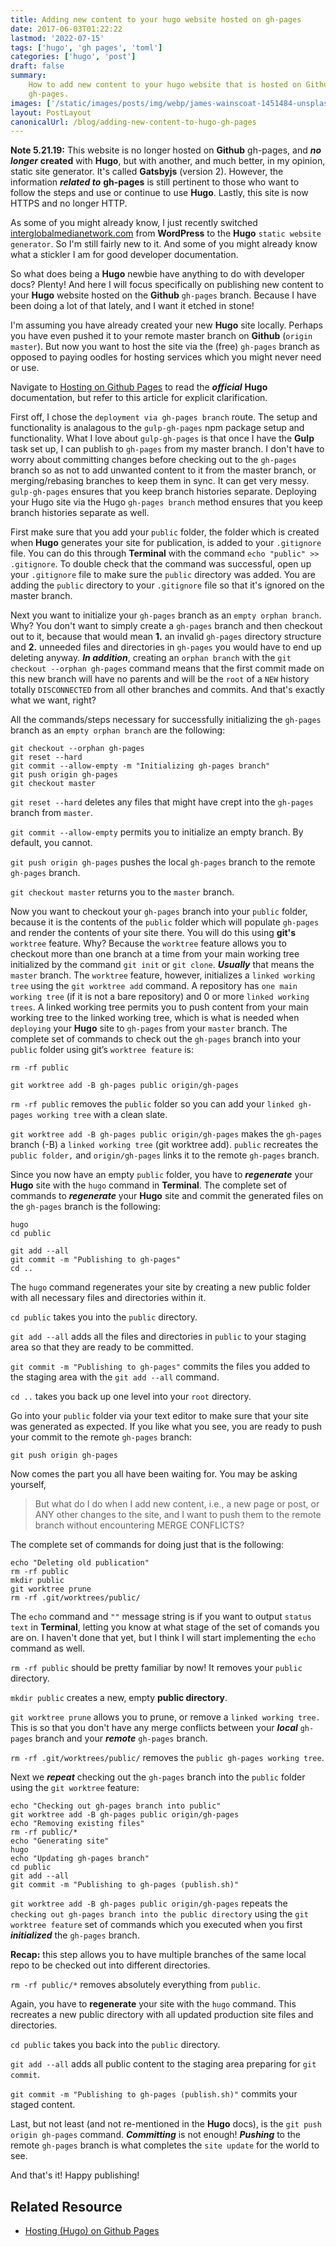 ```yaml
---
title: Adding new content to your hugo website hosted on gh-pages
date: 2017-06-03T01:22:22
lastmod: '2022-07-15'
tags: ['hugo', 'gh pages', 'toml']
categories: ['hugo', 'post']
draft: false
summary:
    How to add new content to your hugo website that is hosted on Github
    gh-pages.
images: ['/static/images/posts/img/webp/james-wainscoat-1451484-unsplash.webp']
layout: PostLayout
canonicalUrl: /blog/adding-new-content-to-hugo-gh-pages
---
```


<Unsplash
	src="/static/images/posts/img/webp/james-wainscoat-1451484-unsplash.webp"
	author="James Wainscoat"
	alt="Adding new content to your hugo website hosted on gh-pages"
	srcUrl="https://unsplash.com/photos/bVdHgDyDQoA"
	authorUrl="https://unsplash.com/@tumbao1949"
/>

**Note 5.21.19:** This website is no longer hosted on **Github** gh-pages, and
**_no longer_** **created** with **Hugo**, but with another, and much better, in
my opinion, static site generator. It's called **Gatsbyjs** (version 2).
However, the information **_related to_** **gh-pages** is still pertinent to
those who want to follow the steps and use or continue to use **Hugo**. Lastly,
this site is now HTTPS and no longer HTTP.

As some of you might already know, I just recently switched
[interglobalmedianetwork.com](https://www.interglobalmedianetwork.com) from
**WordPress** to the **Hugo** `static website generator`. So I'm still fairly
new to it. And some of you might already know what a stickler I am for good
developer documentation.

So what does being a **Hugo** newbie have anything to do with developer docs?
Plenty! And here I will focus specifically on publishing new content to your
**Hugo** website hosted on the **Github** `gh-pages` branch. Because I have been
doing a lot of that lately, and I want it etched in stone!

I'm assuming you have already created your new **Hugo** site locally. Perhaps
you have even pushed it to your remote master branch on **Github**
(`origin master`). But now you want to host the site via the (free) `gh-pages`
branch as opposed to paying oodles for hosting services which you might never
need or use.

Navigate to
[Hosting on Github Pages](https://gohugo.io/tutorials/github-pages-blog#using-a-custom-domain)
to read the **_official_** **Hugo** documentation, but refer to this article for
explicit clarification.

First off, I chose the `deployment via gh-pages branch` route. The setup and
functionality is analagous to the `gulp-gh-pages` npm package setup and
functionality. What I love about `gulp-gh-pages` is that once I have the
**Gulp** task set up, I can publish to `gh-pages` from my master branch. I don't
have to worry about committing changes before checking out to the `gh-pages`
branch so as not to add unwanted content to it from the master branch, or
merging/rebasing branches to keep them in sync. It can get very messy.
`gulp-gh-pages` ensures that you keep branch histories separate. Deploying your
Hugo site via the Hugo `gh-pages branch` method ensures that you keep branch
histories separate as well.

First make sure that you add your `public` folder, the folder which is created
when **Hugo** generates your site for publication, is added to your `.gitignore`
file. You can do this through **Terminal** with the command
`echo "public" >> .gitignore`. To double check that the command was successful,
open up your `.gitignore` file to make sure the `public` directory was added.
You are adding the `public` directory to your `.gitignore` file so that it's
ignored on the master branch.

Next you want to initialize your `gh-pages` branch as an `empty orphan branch`.
Why? You don't want to simply create a `gh-pages` branch and then checkout out
to it, because that would mean **1.** an invalid `gh-pages` directory structure
and **2.** unneeded files and directories in `gh-pages` you would have to end up
deleting anyway. **_In addition_**, creating an `orphan branch` with the
`git checkout --orphan gh-pages` command means that the first commit made on
this new branch will have no parents and will be the `root` of a `NEW` history
totally `DISCONNECTED` from all other branches and commits. And that's exactly
what we want, right?

All the commands/steps necessary for successfully initializing the `gh-pages`
branch as an `empty orphan branch` are the following:

```shell
git checkout --orphan gh-pages
git reset --hard
git commit --allow-empty -m "Initializing gh-pages branch"
git push origin gh-pages
git checkout master
```

`git reset --hard` deletes any files that might have crept into the `gh-pages`
branch from `master`.

`git commit --allow-empty` permits you to initialize an empty branch. By
default, you cannot.

`git push origin gh-pages` pushes the local `gh-pages` branch to the remote
`gh-pages` branch.

`git checkout master` returns you to the `master` branch.

Now you want to checkout your `gh-pages` branch into your `public` folder,
because it is the contents of the `public` folder which will populate `gh-pages`
and render the contents of your site there. You will do this using **git's**
`worktree` feature. Why? Because the `worktree` feature allows you to checkout
more than one branch at a time from your main working tree initialized by the
command `git init` or `git clone`. **_Usually_** that means the `master` branch.
The `worktree` feature, however, initializes a `linked working tree` using the
`git worktree add` command. A repository has `one main working tree` (if it is
not a bare repository) and 0 or more `linked working trees`. A linked working
tree permits you to push content from your main working tree to the linked
working tree, which is what is needed when `deploying` your **Hugo** site to
`gh-pages` from your `master` branch. The complete set of commands to check out
the `gh-pages` branch into your `public` folder using git’s `worktree feature`
is:

```shell
rm -rf public

git worktree add -B gh-pages public origin/gh-pages
```

`rm -rf public` removes the `public` folder so you can add your
`linked gh-pages working tree` with a clean slate.

`git worktree add -B gh-pages public origin/gh-pages` makes the `gh-pages`
branch (-B) a `linked working tree` (git worktree add). `public` recreates the
`public folder,` and `origin/gh-pages` links it to the remote `gh-pages` branch.

Since you now have an empty `public` folder, you have to **_regenerate_** your
**Hugo** site with the `hugo` command in **Terminal**. The complete set of
commands to **_regenerate_** your **Hugo** site and commit the generated files
on the `gh-pages` branch is the following:

```shell
hugo
cd public

git add --all
git commit -m "Publishing to gh-pages"
cd ..
```

The `hugo` command regenerates your site by creating a new public folder with
all necessary files and directories within it.

`cd public` takes you into the `public` directory.

`git add --all` adds all the files and directories in `public` to your staging
area so that they are ready to be committed.

`git commit -m "Publishing to gh-pages"` commits the files you added to the
staging area with the `git add --all` command.

`cd ..` takes you back up one level into your `root` directory.

Go into your `public` folder via your text editor to make sure that your site
was generated as expected. If you like what you see, you are ready to push your
commit to the remote `gh-pages` branch:

```shell
git push origin gh-pages
```

Now comes the part you all have been waiting for. You may be asking yourself,

> But what do I do when I add new content, i.e., a new page or post, or ANY
> other changes to the site, and I want to push them to the remote branch
> without encountering MERGE CONFLICTS?

The complete set of commands for doing just that is the following:

```shell
echo "Deleting old publication"
rm -rf public
mkdir public
git worktree prune
rm -rf .git/worktrees/public/
```

The `echo` command and `""` message string is if you want to output
`status text` in **Terminal**, letting you know at what stage of the set of
comands you are on. I haven't done that yet, but I think I will start
implementing the `echo` command as well.

`rm -rf public` should be pretty familiar by now! It removes your `public`
directory.

`mkdir public` creates a new, empty **public directory**.

`git worktree prune` allows you to prune, or remove a `linked working tree.`
This is so that you don't have any merge conflicts between your **_local_**
`gh-pages` branch and your **_remote_** `gh-pages` branch.

`rm -rf .git/worktrees/public/` removes the `public gh-pages working tree`.

Next we **_repeat_** checking out the `gh-pages` branch into the `public` folder
using the `git worktree` feature:

```shell
echo "Checking out gh-pages branch into public"
git worktree add -B gh-pages public origin/gh-pages
echo "Removing existing files"
rm -rf public/*
echo "Generating site"
hugo
echo "Updating gh-pages branch"
cd public
git add --all
git commit -m "Publishing to gh-pages (publish.sh)"
```

`git worktree add -B gh-pages public origin/gh-pages` repeats the
`checking out gh-pages branch into the public directory` using the
`git worktree feature` set of commands which you executed when you first
**_initialized_** the `gh-pages` branch.

**Recap:** this step allows you to have multiple branches of the same local repo
to be checked out into different directories.

`rm -rf public/*` removes absolutely everything from `public`.

Again, you have to **regenerate** your site with the `hugo` command. This
recreates a new public directory with all updated production site files and
directories.

`cd public` takes you back into the `public` directory.

`git add --all` adds all public content to the staging area preparing for
`git commit`.

`git commit -m "Publishing to gh-pages (publish.sh)"` commits your staged
content.

Last, but not least (and not re-mentioned in the **Hugo** docs), is the
`git push origin gh-pages` command. **_Committing_** is not enough!
**_Pushing_** to the remote `gh-pages` branch is what completes the
`site update` for the world to see.

And that's it! Happy publishing!

## Related Resource

-   [Hosting (Hugo) on Github Pages]("https://gohugo.io/tutorials/github-pages-blog#using-a-custom-domain")
